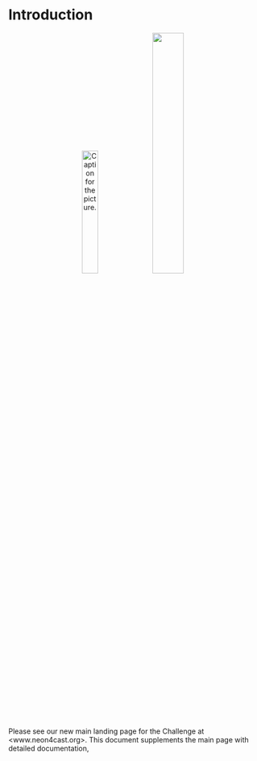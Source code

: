 # Introduction {.unnumbered}

<center>![Caption for the picture.](images/EFI_Logo-1.jpg){width="25%"} ![](images/nsf-neon-logo.v3.png){width="35%"}</center>

Please see our new main landing page for the Challenge at <www.neon4cast.org>.  This document supplements the main page with detailed documentation,
